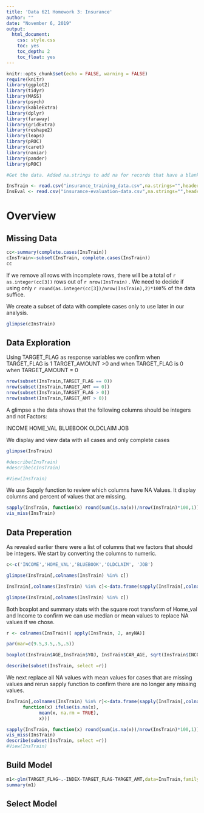 ```yaml
---
title: 'Data 621 Homework 3: Insurance'
author: ""
date: "November 6, 2019"
output:
  html_document:
    css: style.css
    toc: yes
    toc_depth: 2
    toc_float: yes
---
```


```r
knitr::opts_chunk$set(echo = FALSE, warning = FALSE)
require(knitr)
library(ggplot2)
library(tidyr)
library(MASS)
library(psych)
library(kableExtra)
library(dplyr)
library(faraway)
library(gridExtra)
library(reshape2)
library(leaps)
library(pROC)
library(caret)
library(naniar)
library(pander)
library(pROC)
```

```r
#Get the data. Added na.strings to add na for records that have a blank value

InsTrain <- read.csv("insurance_training_data.csv",na.strings="",header=TRUE)
InsEval <- read.csv("insurance-evaluation-data.csv",na.strings="",header=TRUE)
```


# Overview

## Missing Data


```r

cc<-summary(complete.cases(InsTrain))
cInsTrain<-subset(InsTrain, complete.cases(InsTrain))
cc

```

If we remove all rows with incomplete rows, there will be a total of `r as.integer(cc[3])` rows out of `r nrow(InsTrain)` . We need to decide if using only `r round(as.integer(cc[3])/nrow(InsTrain),2)*100`% of the data suffice.

We create a subset of data with complete cases only to use later in our analysis.

```r
glimpse(cInsTrain)
```

## Data Exploration 


Using TARGET_FLAG as response variables we confirm  when TARGET_FLAG is 1  TARGET_AMOUNT >0 and when TARGET_FLAG is 0 when TARGET_AMOUNT  = 0

```r

nrow(subset(InsTrain,TARGET_FLAG == 0))
nrow(subset(InsTrain,TARGET_AMT == 0))
nrow(subset(InsTrain,TARGET_FLAG > 0))
nrow(subset(InsTrain,TARGET_AMT > 0))
```

A glimpse a the data shows that the following columns should be integers and not Factors:

INCOME
HOME_VAL
BLUEBOOK
OLDCLAIM
JOB

We display and view data with all cases and only complete cases

```r

glimpse(InsTrain)

#describe(InsTrain)
#describe(cInsTrain)

#View(InsTrain)
```

We use Sapply function to review which columns have NA Values. It display columns and percent of values that are missing.  

```r
sapply(InsTrain, function(x) round(sum(is.na(x))/nrow(InsTrain)*100,1))
vis_miss(InsTrain)

```

## Data Preperation

As revealed earlier there were a list of columns that we factors that should be integers. We start by converting the columns to numeric.

```r
c<-c('INCOME','HOME_VAL','BLUEBOOK','OLDCLAIM', 'JOB')

glimpse(InsTrain[,colnames(InsTrain) %in% c])

InsTrain[,colnames(InsTrain) %in% c]<-data.frame(sapply(InsTrain[,colnames(InsTrain) %in% c], function(x) as.numeric(x)))

glimpse(InsTrain[,colnames(InsTrain) %in% c])

```

Both boxplot and summary stats with the square root transform of Home_val and Income to confirm we can use median or mean values to replace NA values if we chose.

```r
r <- colnames(InsTrain)[ apply(InsTrain, 2, anyNA)]

par(mar=c(9.5,3.5,.5,.5))

boxplot(InsTrain$AGE,InsTrain$YOJ, InsTrain$CAR_AGE, sqrt(InsTrain$INCOME), sqrt(InsTrain$HOME_VAL), InsTrain$JOB,names = r,las = 2,col = c("orange","red", "blue", "yellow", "brown", "green"))

describe(subset(InsTrain, select =r))

```

We next replace all NA values with mean values for cases that are missing values and rerun sapply function to confirm there are no longer any missing values.

```r

InsTrain[,colnames(InsTrain) %in% r]<-data.frame(sapply(InsTrain[,colnames(InsTrain) %in% r],
      function(x) ifelse(is.na(x),
            mean(x, na.rm = TRUE),
            x)))

sapply(InsTrain, function(x) round(sum(is.na(x))/nrow(InsTrain)*100,1))
vis_miss(InsTrain)
describe(subset(InsTrain, select =r))
#View(InsTrain)
```
## Build Model



```r
m1<-glm(TARGET_FLAG~.-INDEX-TARGET_FLAG-TARGET_AMT,data=InsTrain,family="binomial"(link="logit"))
summary(m1)

```

## Select Model


